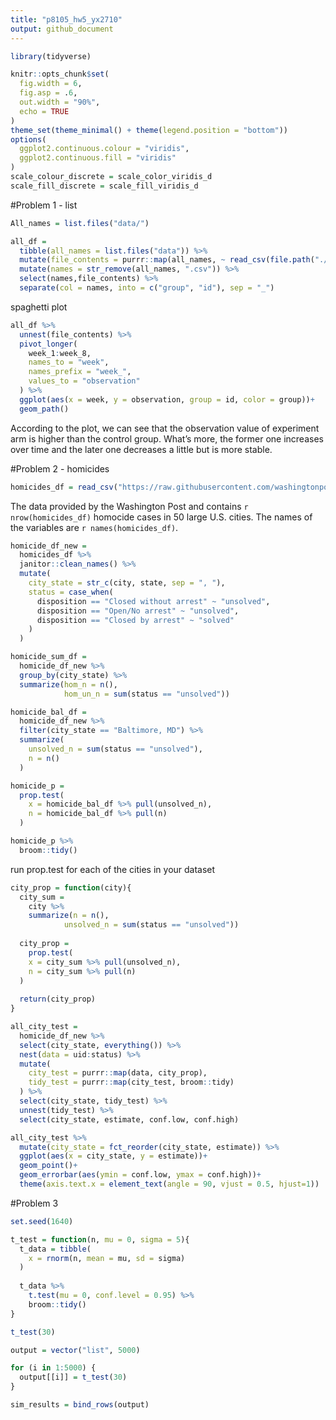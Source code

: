 ```yaml
---
title: "p8105_hw5_yx2710"
output: github_document
---
```

```r
library(tidyverse)

knitr::opts_chunk$set(
  fig.width = 6,
  fig.asp = .6,
  out.width = "90%",
  echo = TRUE
)
theme_set(theme_minimal() + theme(legend.position = "bottom"))
options(
  ggplot2.continuous.colour = "viridis",
  ggplot2.continuous.fill = "viridis"
)
scale_colour_discrete = scale_color_viridis_d
scale_fill_discrete = scale_fill_viridis_d
```

#Problem 1 - list

```r
All_names = list.files("data/")
```

```r
all_df = 
  tibble(all_names = list.files("data")) %>%
  mutate(file_contents = purrr::map(all_names, ~ read_csv(file.path("./data", .)))) %>% 
  mutate(names = str_remove(all_names, ".csv")) %>% 
  select(names,file_contents) %>% 
  separate(col = names, into = c("group", "id"), sep = "_")
```

spaghetti plot

```r
all_df %>% 
  unnest(file_contents) %>% 
  pivot_longer(
    week_1:week_8,
    names_to = "week",
    names_prefix = "week_",
    values_to = "observation"
  ) %>% 
  ggplot(aes(x = week, y = observation, group = id, color = group))+
  geom_path()
```
According to the plot, we can see that the observation value of experiment arm is higher than the control group. What's more, the former one increases over time and the later one decreases a little but is more stable.

#Problem 2 - homicides 

```r
homicides_df = read_csv("https://raw.githubusercontent.com/washingtonpost/data-homicides/master/homicide-data.csv")
```
The data provided by the Washington Post and contains `r nrow(homicides_df)` homocide cases in 50 large U.S. cities. The names of the variables are `r names(homicides_df)`. 

```r
homicide_df_new = 
  homicides_df %>% 
  janitor::clean_names() %>% 
  mutate(
    city_state = str_c(city, state, sep = ", "),
    status = case_when(
      disposition == "Closed without arrest" ~ "unsolved",
      disposition == "Open/No arrest" ~ "unsolved",
      disposition == "Closed by arrest" ~ "solved"
    ) 
  )
```

```r
homicide_sum_df =
  homicide_df_new %>% 
  group_by(city_state) %>% 
  summarize(hom_n = n(),
            hom_un_n = sum(status == "unsolved"))
```

```r
homicide_bal_df = 
  homicide_df_new %>% 
  filter(city_state == "Baltimore, MD") %>% 
  summarize(
    unsolved_n = sum(status == "unsolved"),
    n = n()
  )
```

```r
homicide_p = 
  prop.test(
    x = homicide_bal_df %>% pull(unsolved_n),
    n = homicide_bal_df %>% pull(n)
  ) 

homicide_p %>% 
  broom::tidy()
```

run prop.test for each of the cities in your dataset
```r
city_prop = function(city){
  city_sum = 
    city %>% 
    summarize(n = n(),
            unsolved_n = sum(status == "unsolved"))
  
  city_prop = 
    prop.test(
    x = city_sum %>% pull(unsolved_n),
    n = city_sum %>% pull(n)
  ) 
  
  return(city_prop)
}

```

```r
all_city_test = 
  homicide_df_new %>% 
  select(city_state, everything()) %>% 
  nest(data = uid:status) %>% 
  mutate(
    city_test = purrr::map(data, city_prop),
    tidy_test = purrr::map(city_test, broom::tidy)
  ) %>% 
  select(city_state, tidy_test) %>%
  unnest(tidy_test) %>% 
  select(city_state, estimate, conf.low, conf.high)
```

```r
all_city_test %>%
  mutate(city_state = fct_reorder(city_state, estimate)) %>% 
  ggplot(aes(x = city_state, y = estimate))+
  geom_point()+
  geom_errorbar(aes(ymin = conf.low, ymax = conf.high))+ 
  theme(axis.text.x = element_text(angle = 90, vjust = 0.5, hjust=1))
```

#Problem 3 

```r
set.seed(1640)
```

```r
t_test = function(n, mu = 0, sigma = 5){
  t_data = tibble(
    x = rnorm(n, mean = mu, sd = sigma)
  )
  
  t_data %>% 
    t.test(mu = 0, conf.level = 0.95) %>% 
    broom::tidy()
}

```

```r
t_test(30)
```

```r
output = vector("list", 5000)

for (i in 1:5000) {
  output[[i]] = t_test(30) 
}

sim_results = bind_rows(output)
```









